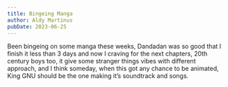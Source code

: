 ```yaml
---
title: Bingeing Manga
author: Aldy Martinus
pubDate: 2023-06-25
---
```

Been bingeing on some manga these weeks, Dandadan was so good that I finish it less than 3 days and now I craving for the next chapters, 20th century boys too, it give some stranger things vibes with different approach, and I think someday, when this got any chance to be animated, King GNU should be the one making it’s soundtrack and songs.